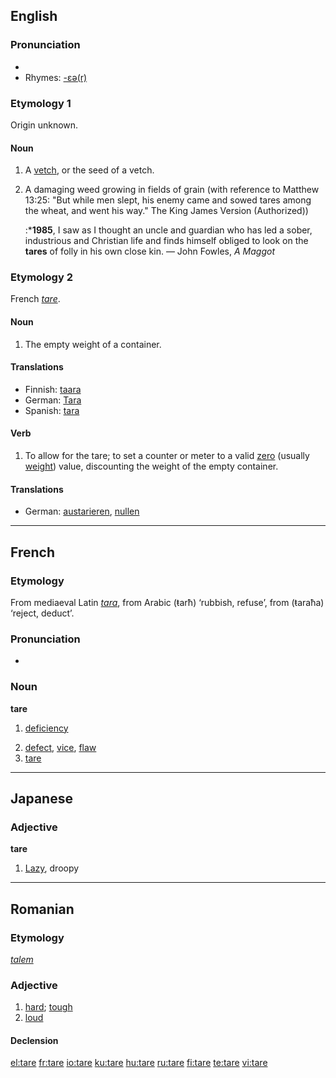 ==English==
{{wikipedia|dab=tare}}
===Pronunciation===
* {{IPA|/tɛ:/}}
*Rhymes: [[Rhymes:English:-ɛə(r)|-ɛə(r)]]

===Etymology 1===
Origin unknown.

====Noun====
{{en-noun}}

# {{rare}} A [[vetch]], or the seed of a vetch.
# {{rare}} A damaging weed growing in fields of grain (with reference to Matthew 13:25: "But while men slept, his enemy came and sowed tares among the wheat, and went his way." The King James Version (Authorized))
#:*'''1985''', I saw as I thought an uncle and guardian who has led a sober, industrious and Christian life and finds himself obliged to look on the '''tares''' of folly in his own close kin. — John Fowles, ''A Maggot''

===Etymology 2===
French ''[[tare#French|tare]]''.
{{wikipedia|tare weight}}
====Noun====
{{en-noun}}

# The empty weight of a container.

====Translations====
{{rfc-level|Translations at L3+ (AutoFormat would have corrected level of Translations)}}
*Finnish: [[taara]]
*German: [[Tara]] {{n}}
*Spanish: [[tara]] {{f}}

====Verb====
{{en-verb|tar|ing}}

# To allow for the tare; to set a counter or meter to a valid [[zero]] (usually [[weight]]) value, discounting the weight of the empty container.

====Translations====
*German: [[austarieren]], [[nullen]]

----

==French==

===Etymology===
From mediaeval Latin ''[[tara]]'', from Arabic {{ARchar|[[طرح]]}} (ŧarħ) ‘rubbish, refuse’, from {{ARchar|[[طرح]]}} (ŧaraħa) ‘reject, deduct’.

===Pronunciation===
* {{IPA|/taʀ/}}

===Noun===
'''tare''' {{f}}

# {{archaic|lang=fr}} [[deficiency]]
# [[defect]], [[vice]], [[flaw]]
# [[tare#English|tare]]

----

==Japanese==

===Adjective===
'''tare'''

# [[lazy|Lazy]], droopy

----

==Romanian==

===Etymology===
{{L.|ro}} ''[[talem]]''

===Adjective===
{{ro-adj|2}}

# [[hard]]; [[tough]]
# [[loud]]

====Declension====
{{ro-adj-2-e|tar}}

[[el:tare]]
[[fr:tare]]
[[io:tare]]
[[ku:tare]]
[[hu:tare]]
[[ru:tare]]
[[fi:tare]]
[[te:tare]]
[[vi:tare]]
